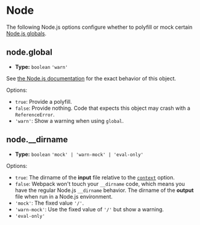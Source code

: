 
<WebpackLicense from="https://webpack.js.org/configuration/node/" />

# Node

The following Node.js options configure whether to polyfill or mock certain [Node.js globals](https://nodejs.org/docs/latest/api/globals.html).

## node.global

- **Type:** `boolean` `'warn'`

See [the Node.js documentation](https://nodejs.org/api/globals.html#globals_global) for the exact behavior of this object.

Options:

- `true`: Provide a polyfill.
- `false`: Provide nothing. Code that expects this object may crash with a `ReferenceError`.
- `'warn'`: Show a warning when using `global`.

## node.__dirname

- **Type:** `boolean` `'mock' | 'warn-mock' | 'eval-only'`

Options:

- `true`: The dirname of the **input** file relative to the [`context`](/config/context) option.
- `false`: Webpack won't touch your `__dirname` code, which means you have the regular Node.js `__dirname` behavior. The dirname of the **output** file when run in a Node.js environment.
- `'mock'`: The fixed value `'/'`.
- `'warn-mock'`: Use the fixed value of `'/'` but show a warning.
- `'eval-only'`
